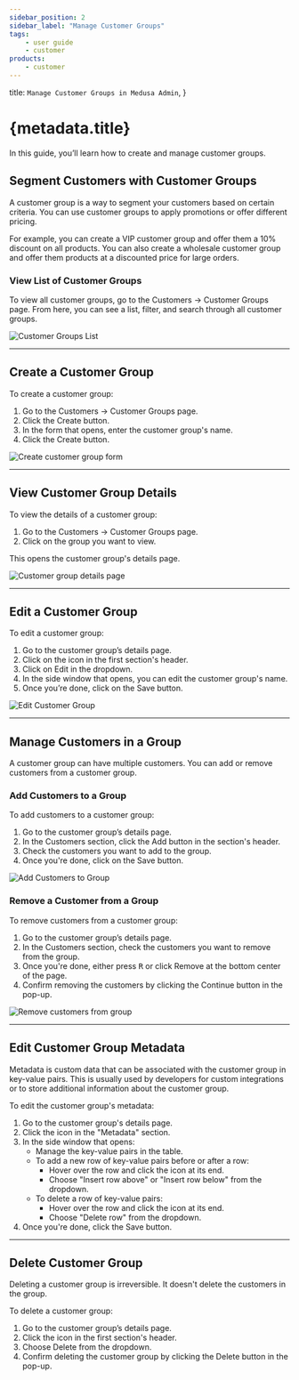 ```yaml
---
sidebar_position: 2
sidebar_label: "Manage Customer Groups"
tags:
    - user guide
    - customer
products:
    - customer
---
```



  title: `Manage Customer Groups in Medusa Admin`,
}

# {metadata.title}

In this guide, you’ll learn how to create and manage customer groups.

## Segment Customers with Customer Groups

A customer group is a way to segment your customers based on certain criteria. You can use customer groups to apply promotions or offer different pricing.

For example, you can create a VIP customer group and offer them a 10% discount on all products. You can also create a wholesale customer group and offer them products at a discounted price for large orders.

### View List of Customer Groups

To view all customer groups, go to the Customers → Customer Groups page. From here, you can see a list, filter, and search through all customer groups.

![Customer Groups List](https://res.cloudinary.com/dza7lstvk/image/upload/v1739888390/User%20Guide/Screenshot_2025-02-18_at_4.19.35_PM_rhhfpx.png)

---

## Create a Customer Group

To create a customer group:

1. Go to the Customers → Customer Groups page.
2. Click the Create button.
3. In the form that opens, enter the customer group's name.
4. Click the Create button.

![Create customer group form](https://res.cloudinary.com/dza7lstvk/image/upload/v1739888496/User%20Guide/Screenshot_2025-02-18_at_4.21.18_PM_xzuzxp.png)

---

## View Customer Group Details

To view the details of a customer group:

1. Go to the Customers → Customer Groups page.
2. Click on the group you want to view.

This opens the customer group's details page.

![Customer group details page](https://res.cloudinary.com/dza7lstvk/image/upload/v1739888618/User%20Guide/Screenshot_2025-02-18_at_4.23.15_PM_g6mzpc.png)

---

## Edit a Customer Group

To edit a customer group:

1. Go to the customer group’s details page.
2. Click on the <InlineIcon Icon={EllipsisHorizontal} alt="three-dots" /> icon in the first section's header.
3. Click on Edit in the dropdown.
4. In the side window that opens, you can edit the customer group's name.
5. Once you’re done, click on the Save button.

![Edit Customer Group](https://res.cloudinary.com/dza7lstvk/image/upload/v1739888705/User%20Guide/Screenshot_2025-02-18_at_4.24.50_PM_qex5xs.png)

---

## Manage Customers in a Group

A customer group can have multiple customers. You can add or remove customers from a customer group.

### Add Customers to a Group

To add customers to a customer group:

1. Go to the customer group’s details page.
2. In the Customers section, click the Add button in the section's header.
3. Check the customers you want to add to the group.
4. Once you're done, click on the Save button.

![Add Customers to Group](https://res.cloudinary.com/dza7lstvk/image/upload/v1739888804/User%20Guide/Screenshot_2025-02-18_at_4.26.31_PM_oxfcva.png)

### Remove a Customer from a Group

To remove customers from a customer group:

1. Go to the customer group’s details page.
2. In the Customers section, check the customers you want to remove from the group.
3. Once you're done, either press <Kbd>R</Kbd> or click Remove at the bottom center of the page.
4. Confirm removing the customers by clicking the Continue button in the pop-up.

![Remove customers from group](https://res.cloudinary.com/dza7lstvk/image/upload/v1739888876/User%20Guide/Screenshot_2025-02-18_at_4.27.42_PM_tghdqi.png)

---

## Edit Customer Group Metadata

Metadata is custom data that can be associated with the customer group in key-value pairs. This is usually used by developers for custom integrations or to store additional information about the customer group.

To edit the customer group's metadata:

1. Go to the customer group's details page.
2. Click the <InlineIcon Icon={ArrowUpRightOnBox} alt="arrow" /> icon in the "Metadata" section.
3. In the side window that opens:
    - Manage the key-value pairs in the table.
    - To add a new row of key-value pairs before or after a row:
        - Hover over the row and click the <InlineIcon Icon={EllipsisVertical} alt="three-dots" /> icon at its end.
        - Choose "Insert row above" or "Insert row below" from the dropdown.
    - To delete a row of key-value pairs:
        - Hover over the row and click the <InlineIcon Icon={EllipsisVertical} alt="three-dots" /> icon at its end.
        - Choose "Delete row" from the dropdown.
4. Once you're done, click the Save button.

---

## Delete Customer Group

<Note type="warning">

Deleting a customer group is irreversible. It doesn't delete the customers in the group.

</Note>

To delete a customer group:

1. Go to the customer group’s details page.
2. Click the <InlineIcon Icon={EllipsisHorizontal} alt="three-dots" /> icon in the first section's header.
3. Choose Delete from the dropdown.
4. Confirm deleting the customer group by clicking the Delete button in the pop-up.
